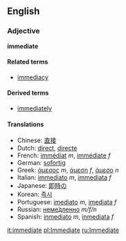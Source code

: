 ==English==
===Adjective===
'''immediate'''

====Related terms====
*[[immediacy]]

====Derived terms====
*[[immediately]]

====Translations====
*Chinese: [[直接]]
*Dutch: [[direct]], [[directe]]
*French: [[immédiat]] ''m'', [[immédiate]] ''f''
*German: [[sofortig]]
*Greek: [[άμεσος]] ''m'', [[άμεση]] ''f'', [[άμεσο]] ''n''
*Italian: [[immediato]] ''m'', [[immediata]] ''f''
*Japanese: [[即時]]の
*Korean: [[즉시]]
*Portuguese: [[imediato]] ''m'', [[imediata]] ''f''
*Russian: [[немедленно|неме́дленно]] ''m/f/n''
*Spanish: [[inmediato]] ''m'', [[inmediata]] ''f''

[[it:immediate]]
[[pl:Immediate]]
[[ru:Immediate]]